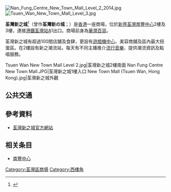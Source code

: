{{Expand|time=2014-05-12T06:30:41+00:00}}
[[File:Nan_Fung_Centre_New_Town_Mall_Level_2_2014.jpg|thumb]]
[[File:Tsuen_Wan_New_Town_Mall_Level_3.jpg|thumb]]

'''荃灣新之城'''<ref>{{Cite web |url=http://www.newtownmall.com.hk/ |title=存档副本 |access-date=2011-08-20 |archive-date=2020-12-02 |archive-url=https://web.archive.org/web/20201202064822/http://www.newtownmall.com.hk/ |dead-url=no }}</ref>（曾作'''荃灣新の城'''；{{lang-en|Tsuen Wan New Town Mall}}）是[[香港|香港]]一座商場，位於[[新界|新界]][[荃灣|荃灣]][[南豐中心|南豐中心]]2樓及3樓，連接[[港鐵|港鐵]][[荃灣站|荃灣站]]A1出口。商場前身為[[華潤百貨|華潤百貨]]。

荃灣新之城有超過100間店舖及食肆，更設有[[遊戲機中心|遊戲機中心]]、美容商舖及區內最大扭蛋區。在2樓設有新之潮流站，每天有不同主播推介[[流行曲|流行音樂]]、提供潮流資訊及點唱服務。

<gallery>
Tsuen Wan New Town Mall Level 2.jpg|荃灣新之城2樓南面
Nan Fung Centre New Town Mall.JPG|荃灣新之城1樓入口
New Town Mall (Tsuen Wan, Hong Kong).jpg|荃灣新之城外觀
</gallery>

==公共交通==
{{參見|南豐中心#交通}}

==參考資料==
*[http://www.newtownmall.com.hk/ 荃灣新之城官方網站] {{Wayback|url=http://www.newtownmall.com.hk/ |date=20201202064822 }}

==相关条目==
*[[南豐中心|南豐中心]]

{{HK-buil-stub}}
[[Category:荃灣區商場|Category:荃灣區商場]]
[[Category:西樓角|Category:西樓角]]